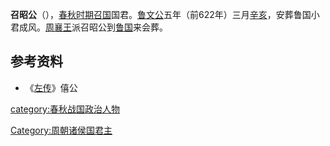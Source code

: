 '''召昭公'''（{{bd|？||？|catIdx=J}}），[[春秋时期|春秋时期]][[召国|召国]]国君。[[鲁文公|鲁文公]]五年（前622年）三月[[辛亥|辛亥]]，安葬鲁国小君成风。[[周襄王|周襄王]]派召昭公到[[鲁国|鲁国]]来会葬。

{{start box}}
{{s-before|[[召武公|召武公]]}}
{{s-title|[[召国|召国]]国君|}}
{{s-after|[[召戴公|召戴公]]}}
{{end box}}

==参考资料==
*《[[左传|左传]]》僖公

[[category:春秋战国政治人物|category:春秋战国政治人物]]
[[Category:周朝诸侯国君主|Category:周朝诸侯国君主]]